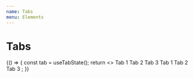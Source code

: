```yaml
---
name: Tabs
menu: Elements
---
```



# Tabs

<Playground>
	{() => {
		const tab = useTabState();
		return <><TabList {...tab} aria-label="My tabs">
						<Tab {...tab} stopId="tab1">
							Tab 1
						</Tab>
						<Tab {...tab} stopId="tab2" disabled>
							Tab 2
						</Tab>
						<Tab {...tab} stopId="tab3">
							Tab 3
						</Tab>
					</TabList>
					<TabPanel {...tab} stopId="tab1">
						Tab 1
					</TabPanel>
					<TabPanel {...tab} stopId="tab2">
						Tab 2
					</TabPanel>
					<TabPanel {...tab} stopId="tab3">
						Tab 3
					</TabPanel></>;
	}}
</Playground>
